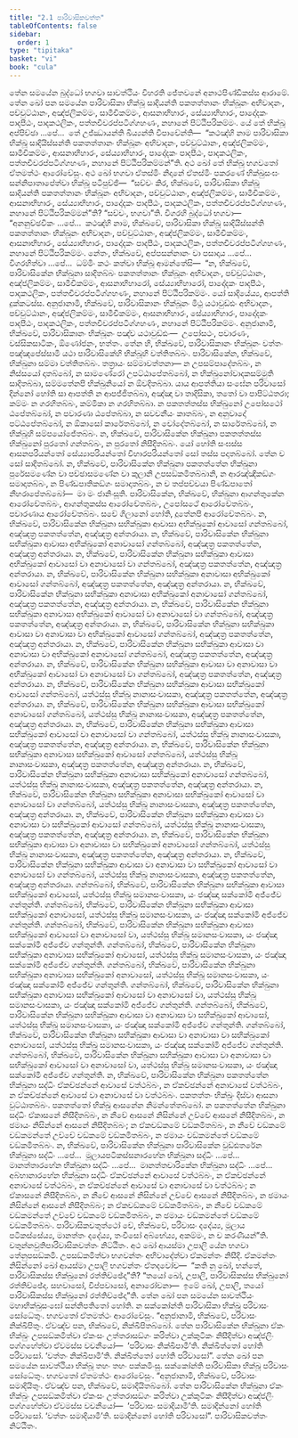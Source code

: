 ```yaml
---
title: "2.1 පාරිවාසිකවත්ත"
tableOfContents: false
sidebar:
  order: 1
type: "tipitaka"
basket: "vi"
book: "cula"
---
```



<DynamicBreadcrumb />

<Division number="75" book="cula">

<Paragraph number="374" book="cula">
තේන සමයේන බුද්ධෝ භගවා සාවත්ථියං විහරති ජේතවනේ අනාථපිණ්ඩිකස්ස ආරාමේ. තේන ඛෝ පන සමයේන පාරිවාසිකා භික්ඛූ සාදියන්ති පකතත්තානං භික්ඛූනං අභිවාදනං, පච්චුට්ඨානං, අඤ්ජලිකම්මං, සාමීචිකම්මං, ආසනාභිහාරං, සේය්‍යාභිහාරං, පාදෝදකං පාදපීඨං, පාදකථලිකං, පත්තචීවරප්පටිග්ගහණං, නහානේ පිට්ඨිපරිකම්මං. යේ තේ භික්ඛූ අප්පිච්ඡා …පේ…  තේ උජ්ඣායන්ති ඛිය්‍යන්ති විපාචේන්ති—  “කථඤ්හි නාම පාරිවාසිකා භික්ඛූ සාදියිස්සන්ති පකතත්තානං භික්ඛූනං අභිවාදනං, පච්චුට්ඨානං, අඤ්ජලිකම්මං, සාමීචිකම්මං, ආසනාභිහාරං, සේය්‍යාභිහාරං, පාදෝදකං පාදපීඨං, පාදකථලිකං, පත්තචීවරප්පටිග්ගහණං, නහානේ පිට්ඨිපරිකම්මන්”ති. අථ ඛෝ තේ භික්ඛූ භගවතෝ ඒතමත්ථං ආරෝචේසුං.
</Paragraph>

<Paragraph number="375" book="cula">
අථ ඛෝ භගවා ඒතස්මිං නිදානේ ඒතස්මිං පකරණේ භික්ඛුසංඝං සන්නිපාතාපේත්වා භික්ඛූ පටිපුච්ඡි—  “සච්චං කිර, භික්ඛවේ, පාරිවාසිකා භික්ඛූ සාදියන්ති පකතත්තානං භික්ඛූනං අභිවාදනං, පච්චුට්ඨානං, අඤ්ජලිකම්මං, සාමීචිකම්මං, ආසනාභිහාරං, සේය්‍යාභිහාරං, පාදෝදකං පාදපීඨං, පාදකථලිකං, පත්තචීවරප්පටිග්ගහණං, නහානේ පිට්ඨිපරිකම්මන්”ති? “සච්චං, භගවා”ති. විගරහි බුද්ධෝ භගවා—  “අනනුච්ඡවිකං …පේ…  කථඤ්හි නාම, භික්ඛවේ, පාරිවාසිකා භික්ඛූ සාදියිස්සන්ති පකතත්තානං භික්ඛූනං අභිවාදනං, පච්චුට්ඨානං, අඤ්ජලිකම්මං, සාමීචිකම්මං, ආසනාභිහාරං, සේය්‍යාභිහාරං, පාදෝදකං පාදපීඨං, පාදකථලිකං, පත්තචීවරප්පටිග්ගහණං, නහානේ පිට්ඨිපරිකම්මං. නේතං, භික්ඛවේ, අප්පසන්නානං වා පසාදාය …පේ…  විගරහිත්වා …පේ…  ධම්මිං කථං කත්වා භික්ඛූ ආමන්තේසි—  “න, භික්ඛවේ, පාරිවාසිකේන භික්ඛුනා සාදිතබ්බං පකතත්තානං භික්ඛූනං අභිවාදනං, පච්චුට්ඨානං, අඤ්ජලිකම්මං, සාමීචිකම්මං, ආසනාභිහාරෝ, සේය්‍යාභිහාරෝ, පාදෝදකං පාදපීඨං, පාදකථලිකං, පත්තචීවරප්පටිග්ගහණං, නහානේ පිට්ඨිපරිකම්මං. යෝ සාදියේය්‍ය, ආපත්ති දුක්කටස්ස.
</Paragraph>

<Paragraph number="376" book="cula">
අනුජානාමි, භික්ඛවේ, පාරිවාසිකානං භික්ඛූනං මිථු යථාවුඩ්ඪං අභිවාදනං, පච්චුට්ඨානං, අඤ්ජලිකම්මං, සාමීචිකම්මං, ආසනාභිහාරං, සේය්‍යාභිහාරං, පාදෝදකං පාදපීඨං, පාදකථලිකං, පත්තචීවරප්පටිග්ගහණං, නහානේ පිට්ඨිපරිකම්මං.
</Paragraph>

<Paragraph number="377" book="cula">
අනුජානාමි, භික්ඛවේ, පාරිවාසිකානං භික්ඛූනං පඤ්ච යථාවුඩ්ඪං—  උපෝසථං, පවාරණං, වස්සිකසාටිකං, ඕණෝජනං, භත්තං. තේන හි, භික්ඛවේ, පාරිවාසිකානං භික්ඛූනං වත්තං පඤ්ඤපේස්සාමි යථා පාරිවාසිකේහි භික්ඛූහි වත්තිතබ්බං.
</Paragraph>

</Division>
<Division number="76" book="cula">

<Paragraph number="378" book="cula">
පාරිවාසිකේන, භික්ඛවේ, භික්ඛුනා සම්මා වත්තිතබ්බං. තත්‍රායං සම්මාවත්තනා—
</Paragraph>

<Paragraph number="379" book="cula">
න උපසම්පාදේතබ්බං, න නිස්සයෝ දාතබ්බෝ, න සාමණේරෝ උපට්ඨාපේතබ්බෝ, න භික්ඛුනෝවාදකසම්මුති සාදිතබ්බා, සම්මතේනපි භික්ඛුනියෝ න ඕවදිතබ්බා. යාය ආපත්තියා සංඝේන පරිවාසෝ දින්නෝ හෝති සා ආපත්ති න ආපජ්ජිතබ්බා, අඤ්ඤා වා තාදිසිකා, තතෝ වා පාපිට්ඨතරා; කම්මං න ගරහිතබ්බං, කම්මිකා න ගරහිතබ්බා. න පකතත්තස්ස භික්ඛුනෝ උපෝසථෝ ඨපේතබ්බෝ, න පවාරණා ඨපේතබ්බා, න සවචනීයං කාතබ්බං, න අනුවාදෝ පට්ඨපේතබ්බෝ, න ඕකාසෝ කාරේතබ්බෝ, න චෝදේතබ්බෝ, න සාරේතබ්බෝ, න භික්ඛූහි සම්පයෝජේතබ්බං.
</Paragraph>

<Paragraph number="380" book="cula">
න, භික්ඛවේ, පාරිවාසිකේන භික්ඛුනා පකතත්තස්ස භික්ඛුනෝ පුරතෝ ගන්තබ්බං, න පුරතෝ නිසීදිතබ්බං. යෝ හෝති සංඝස්ස ආසනපරියන්තෝ සේය්‍යාපරියන්තෝ විහාරපරියන්තෝ සෝ තස්ස පදාතබ්බෝ. තේන ච සෝ සාදිතබ්බෝ.
</Paragraph>

<Paragraph number="381" book="cula">
න, භික්ඛවේ, පාරිවාසිකේන භික්ඛුනා පකතත්තේන භික්ඛුනා පුරේසමණේන වා පච්ඡාසමණේන වා කුලානි උපසඞ්කමිතබ්බානි, න ආරඤ්ඤිකඞ්ගං සමාදාතබ්බං, න පිණ්ඩපාතිකඞ්ගං සමාදාතබ්බං, න ච තප්පච්චයා පිණ්ඩපාතෝ නීහරාපේතබ්බෝ—  මා මං ජානිංසූති.
</Paragraph>

</Division>
<Division number="77" book="cula">

<Paragraph number="382" book="cula">
පාරිවාසිකේන, භික්ඛවේ, භික්ඛුනා ආගන්තුකේන ආරෝචේතබ්බං, ආගන්තුකස්ස ආරෝචේතබ්බං, උපෝසථේ ආරෝචේතබ්බං, පවාරණාය ආරෝචේතබ්බං. සචේ ගිලානෝ හෝති, දූතේනපි ආරෝචේතබ්බං.
</Paragraph>

<Paragraph number="383" book="cula">
න, භික්ඛවේ, පාරිවාසිකේන භික්ඛුනා සභික්ඛුකා ආවාසා අභික්ඛුකෝ ආවාසෝ ගන්තබ්බෝ, අඤ්ඤත්‍ර පකතත්තේන, අඤ්ඤත්‍ර අන්තරායා.
</Paragraph>

<Paragraph number="384" book="cula">
න, භික්ඛවේ, පාරිවාසිකේන භික්ඛුනා සභික්ඛුකා ආවාසා අභික්ඛුකෝ අනාවාසෝ ගන්තබ්බෝ, අඤ්ඤත්‍ර පකතත්තේන, අඤ්ඤත්‍ර අන්තරායා. න, භික්ඛවේ, පාරිවාසිකේන භික්ඛුනා සභික්ඛුකා ආවාසා අභික්ඛුකෝ ආවාසෝ වා අනාවාසෝ වා ගන්තබ්බෝ, අඤ්ඤත්‍ර පකතත්තේන, අඤ්ඤත්‍ර අන්තරායා.
</Paragraph>

<Paragraph number="385" book="cula">
න, භික්ඛවේ, පාරිවාසිකේන භික්ඛුනා සභික්ඛුකා අනාවාසා අභික්ඛුකෝ ආවාසෝ ගන්තබ්බෝ, අඤ්ඤත්‍ර පකතත්තේන, අඤ්ඤත්‍ර අන්තරායා. න, භික්ඛවේ, පාරිවාසිකේන භික්ඛුනා සභික්ඛුකා අනාවාසා අභික්ඛුකෝ අනාවාසෝ ගන්තබ්බෝ, අඤ්ඤත්‍ර පකතත්තේන, අඤ්ඤත්‍ර අන්තරායා. න, භික්ඛවේ, පාරිවාසිකේන භික්ඛුනා සභික්ඛුකා අනාවාසා අභික්ඛුකෝ ආවාසෝ වා අනාවාසෝ වා ගන්තබ්බෝ, අඤ්ඤත්‍ර පකතත්තේන, අඤ්ඤත්‍ර අන්තරායා.
</Paragraph>

<Paragraph number="386" book="cula">
න, භික්ඛවේ, පාරිවාසිකේන භික්ඛුනා සභික්ඛුකා ආවාසා වා අනාවාසා වා අභික්ඛුකෝ ආවාසෝ ගන්තබ්බෝ, අඤ්ඤත්‍ර පකතත්තේන, අඤ්ඤත්‍ර අන්තරායා. න, භික්ඛවේ, පාරිවාසිකේන භික්ඛුනා සභික්ඛුකා ආවාසා වා අනාවාසා වා අභික්ඛුකෝ අනාවාසෝ ගන්තබ්බෝ, අඤ්ඤත්‍ර පකතත්තේන, අඤ්ඤත්‍ර අන්තරායා. න, භික්ඛවේ, පාරිවාසිකේන භික්ඛුනා සභික්ඛුකා ආවාසා වා අනාවාසා වා අභික්ඛුකෝ ආවාසෝ වා අනාවාසෝ වා ගන්තබ්බෝ, අඤ්ඤත්‍ර පකතත්තේන, අඤ්ඤත්‍ර අන්තරායා.
</Paragraph>

</Division>
<Division number="78" book="cula">

<Paragraph number="387" book="cula">
න, භික්ඛවේ, පාරිවාසිකේන භික්ඛුනා සභික්ඛුකා ආවාසා සභික්ඛුකෝ ආවාසෝ ගන්තබ්බෝ, යත්ථස්සු භික්ඛූ නානාසංවාසකා, අඤ්ඤත්‍ර පකතත්තේන, අඤ්ඤත්‍ර අන්තරායා. න, භික්ඛවේ, පාරිවාසිකේන භික්ඛුනා සභික්ඛුකා ආවාසා සභික්ඛුකෝ අනාවාසෝ ගන්තබ්බෝ, යත්ථස්සු භික්ඛූ නානාසංවාසකා, අඤ්ඤත්‍ර පකතත්තේන, අඤ්ඤත්‍ර අන්තරායා. න, භික්ඛවේ, පාරිවාසිකේන භික්ඛුනා සභික්ඛුකා ආවාසා සභික්ඛුකෝ ආවාසෝ වා අනාවාසෝ වා ගන්තබ්බෝ, යත්ථස්සු භික්ඛූ නානාසංවාසකා, අඤ්ඤත්‍ර පකතත්තේන, අඤ්ඤත්‍ර අන්තරායා.
</Paragraph>

<Paragraph number="388" book="cula">
න, භික්ඛවේ, පාරිවාසිකේන භික්ඛුනා සභික්ඛුකා අනාවාසා සභික්ඛුකෝ ආවාසෝ ගන්තබ්බෝ, යත්ථස්සු භික්ඛූ නානාසංවාසකා, අඤ්ඤත්‍ර පකතත්තේන, අඤ්ඤත්‍ර අන්තරායා. න, භික්ඛවේ, පාරිවාසිකේන භික්ඛුනා සභික්ඛුකා අනාවාසා සභික්ඛුකෝ අනාවාසෝ ගන්තබ්බෝ, යත්ථස්සු භික්ඛූ නානාසංවාසකා, අඤ්ඤත්‍ර පකතත්තේන, අඤ්ඤත්‍ර අන්තරායා. න, භික්ඛවේ, පාරිවාසිකේන භික්ඛුනා සභික්ඛුකා අනාවාසා සභික්ඛුකෝ ආවාසෝ වා අනාවාසෝ වා ගන්තබ්බෝ, යත්ථස්සු භික්ඛූ නානාසංවාසකා, අඤ්ඤත්‍ර පකතත්තේන, අඤ්ඤත්‍ර අන්තරායා.
</Paragraph>

</Division>
<Division number="79" book="cula">

<Paragraph number="389" book="cula">
න, භික්ඛවේ, පාරිවාසිකේන භික්ඛුනා සභික්ඛුකා ආවාසා වා අනාවාසා වා සභික්ඛුකෝ ආවාසෝ ගන්තබ්බෝ, යත්ථස්සු භික්ඛූ නානාසංවාසකා, අඤ්ඤත්‍ර පකතත්තේන, අඤ්ඤත්‍ර අන්තරායා. න, භික්ඛවේ, පාරිවාසිකේන භික්ඛුනා සභික්ඛුකා ආවාසා වා අනාවාසා වා සභික්ඛුකෝ අනාවාසෝ ගන්තබ්බෝ, යත්ථස්සු භික්ඛූ නානාසංවාසකා, අඤ්ඤත්‍ර පකතත්තේන, අඤ්ඤත්‍ර අන්තරායා. න, භික්ඛවේ, පාරිවාසිකේන භික්ඛුනා සභික්ඛුකා ආවාසා වා අනාවාසා වා සභික්ඛුකෝ ආවාසෝ වා අනාවාසෝ වා ගන්තබ්බෝ, යත්ථස්සු භික්ඛූ නානාසංවාසකා, අඤ්ඤත්‍ර පකතත්තේන, අඤ්ඤත්‍ර අන්තරායා.
</Paragraph>

</Division>
<Division number="80" book="cula">

<Paragraph number="390" book="cula">
ගන්තබ්බෝ, භික්ඛවේ, පාරිවාසිකේන භික්ඛුනා සභික්ඛුකා ආවාසා සභික්ඛුකෝ ආවාසෝ, යත්ථස්සු භික්ඛූ සමානසංවාසකා, යං ජඤ්ඤා සක්කෝමි අජ්ජේව ගන්තුන්ති.
</Paragraph>

<Paragraph number="391" book="cula">
ගන්තබ්බෝ, භික්ඛවේ, පාරිවාසිකේන භික්ඛුනා සභික්ඛුකා ආවාසා සභික්ඛුකෝ අනාවාසෝ, යත්ථස්සු භික්ඛූ සමානසංවාසකා, යං ජඤ්ඤා සක්කෝමි අජ්ජේව ගන්තුන්ති.
</Paragraph>

<Paragraph number="392" book="cula">
ගන්තබ්බෝ, භික්ඛවේ, පාරිවාසිකේන භික්ඛුනා සභික්ඛුකා ආවාසා සභික්ඛුකෝ ආවාසෝ වා අනාවාසෝ වා, යත්ථස්සු භික්ඛූ සමානසංවාසකා, යං ජඤ්ඤා සක්කෝමි අජ්ජේව ගන්තුන්ති.
</Paragraph>

<Paragraph number="393" book="cula">
ගන්තබ්බෝ, භික්ඛවේ, පාරිවාසිකේන භික්ඛුනා සභික්ඛුකා අනාවාසා සභික්ඛුකෝ ආවාසෝ, යත්ථස්සු භික්ඛූ සමානසංවාසකා, යං ජඤ්ඤා සක්කෝමි අජ්ජේව ගන්තුන්ති.
</Paragraph>

<Paragraph number="394" book="cula">
ගන්තබ්බෝ, භික්ඛවේ, පාරිවාසිකේන භික්ඛුනා සභික්ඛුකා අනාවාසා සභික්ඛුකෝ අනාවාසෝ, යත්ථස්සු භික්ඛූ සමානසංවාසකා, යං ජඤ්ඤා සක්කෝමි අජ්ජේව ගන්තුන්ති.
</Paragraph>

<Paragraph number="395" book="cula">
ගන්තබ්බෝ, භික්ඛවේ, පාරිවාසිකේන භික්ඛුනා සභික්ඛුකා අනාවාසා සභික්ඛුකෝ ආවාසෝ වා අනාවාසෝ වා, යත්ථස්සු භික්ඛූ සමානසංවාසකා, යං ජඤ්ඤා සක්කෝමි අජ්ජේව ගන්තුන්ති.
</Paragraph>

<Paragraph number="396" book="cula">
ගන්තබ්බෝ, භික්ඛවේ, පාරිවාසිකේන භික්ඛුනා සභික්ඛුකා ආවාසා වා අනාවාසා වා සභික්ඛුකෝ ආවාසෝ, යත්ථස්සු භික්ඛූ සමානසංවාසකා, යං ජඤ්ඤා සක්කෝමි අජ්ජේව ගන්තුන්ති.
</Paragraph>

<Paragraph number="397" book="cula">
ගන්තබ්බෝ, භික්ඛවේ, පාරිවාසිකේන භික්ඛුනා සභික්ඛුකා ආවාසා වා අනාවාසා වා සභික්ඛුකෝ අනාවාසෝ, යත්ථස්සු භික්ඛූ සමානසංවාසකා, යං ජඤ්ඤා සක්කෝමි අජ්ජේව ගන්තුන්ති.
</Paragraph>

<Paragraph number="398" book="cula">
ගන්තබ්බෝ, භික්ඛවේ, පාරිවාසිකේන භික්ඛුනා සභික්ඛුකා ආවාසා වා අනාවාසා වා සභික්ඛුකෝ ආවාසෝ වා අනාවාසෝ වා, යත්ථස්සු භික්ඛූ සමානසංවාසකා, යං ජඤ්ඤා සක්කෝමි අජ්ජේව ගන්තුන්ති.
</Paragraph>

</Division>
<Division number="81" book="cula">

<Paragraph number="399" book="cula">
න, භික්ඛවේ, පාරිවාසිකේන භික්ඛුනා පකතත්තේන භික්ඛුනා සද්ධිං ඒකච්ඡන්නේ ආවාසේ වත්ථබ්බං, න ඒකච්ඡන්නේ අනාවාසේ වත්ථබ්බං, න ඒකච්ඡන්නේ ආවාසේ වා අනාවාසේ වා වත්ථබ්බං. පකතත්තං භික්ඛුං දිස්වා ආසනා වුට්ඨාතබ්බං. පකතත්තෝ භික්ඛු ආසනේන නිමන්තේතබ්බෝ. න පකතත්තේන භික්ඛුනා සද්ධිං ඒකාසනේ නිසීදිතබ්බං, න නීචේ ආසනේ නිසින්නේ උච්චේ ආසනේ නිසීදිතබ්බං, න ඡමායං නිසින්නේ ආසනේ නිසීදිතබ්බං; න ඒකචඞ්කමේ චඞ්කමිතබ්බං, න නීචේ චඞ්කමේ චඞ්කමන්තේ උච්චේ චඞ්කමේ චඞ්කමිතබ්බං, න ඡමායං චඞ්කමන්තේ චඞ්කමේ චඞ්කමිතබ්බං.
</Paragraph>

</Division>
<Division number="82" book="cula">

<Paragraph number="400" book="cula">
න, භික්ඛවේ, පාරිවාසිකේන භික්ඛුනා පාරිවාසිකේන වුඩ්ඪතරේන භික්ඛුනා සද්ධිං …පේ…  මූලායපටිකස්සනාරහේන භික්ඛුනා සද්ධිං …පේ…  මානත්තාරහේන භික්ඛුනා සද්ධිං …පේ…  මානත්තචාරිකේන භික්ඛුනා සද්ධිං …පේ…  අබ්භානාරහේන භික්ඛුනා සද්ධිං ඒකච්ඡන්නේ ආවාසේ වත්ථබ්බං, න ඒකච්ඡන්නේ අනාවාසේ වත්ථබ්බං, න ඒකච්ඡන්නේ ආවාසේ වා අනාවාසේ වා වත්ථබ්බං; න ඒකාසනේ නිසීදිතබ්බං, න නීචේ ආසනේ නිසින්නේ උච්චේ ආසනේ නිසීදිතබ්බං, න ඡමායං නිසින්නේ ආසනේ නිසීදිතබ්බං; න ඒකචඞ්කමේ චඞ්කමිතබ්බං, න නීචේ චඞ්කමේ චඞ්කමන්තේ උච්චේ චඞ්කමේ චඞ්කමිතබ්බං, න ඡමායං චඞ්කමන්තේ චඞ්කමේ චඞ්කමිතබ්බං.
</Paragraph>

<Paragraph number="401" book="cula">
පාරිවාසිකචතුත්ථෝ චේ, භික්ඛවේ, පරිවාසං දදේය්‍ය, මූලාය පටිකස්සේය්‍ය, මානත්තං දදේය්‍ය, තංවීසෝ අබ්භේය්‍ය, අකම්මං, න ච කරණීයන්”ති.

</Paragraph>
</Division>

<Paragraph number="402" type="center" book="cula">
චතුන්නවුතිපාරිවාසිකවත්තං නිට්ඨිතං.


</Paragraph>

<Division number="83" book="cula">

<Paragraph number="403" book="cula">
අථ ඛෝ ආයස්මා උපාලි යේන භගවා තේනුපසඞ්කමි. උපසඞ්කමිත්වා භගවන්තං අභිවාදේත්වා ඒකමන්තං නිසීදි. ඒකමන්තං නිසින්නෝ ඛෝ ආයස්මා උපාලි භගවන්තං ඒතදවෝච—  “කති නු ඛෝ, භන්තේ, පාරිවාසිකස්ස භික්ඛුනෝ රත්තිච්ඡේදා”ති? “තයෝ ඛෝ, උපාලි, පාරිවාසිකස්ස භික්ඛුනෝ රත්තිච්ඡේදා. සහවාසෝ, විප්පවාසෝ, අනාරෝචනා—  ඉමේ ඛෝ, උපාලි, තයෝ පාරිවාසිකස්ස භික්ඛුනෝ රත්තිච්ඡේදා”ති.
</Paragraph>

</Division>
<Division number="84" book="cula">

<Paragraph number="404" book="cula">
තේන ඛෝ පන සමයේන සාවත්ථියං මහාභික්ඛුසංඝෝ සන්නිපතිතෝ හෝති. න සක්කෝන්ති පාරිවාසිකා භික්ඛූ පරිවාසං සෝධේතුං. භගවතෝ ඒතමත්ථං ආරෝචේසුං. “අනුජානාමි, භික්ඛවේ, පරිවාසං නික්ඛිපිතුං. ඒවඤ්ච පන, භික්ඛවේ, නික්ඛිපිතබ්බෝ. තේන පාරිවාසිකේන භික්ඛුනා ඒකං භික්ඛුං උපසඞ්කමිත්වා ඒකංසං උත්තරාසඞ්ගං කරිත්වා උක්කුටිකං නිසීදිත්වා අඤ්ජලිං පග්ගහේත්වා ඒවමස්ස වචනීයෝ—  ‘පරිවාසං නික්ඛිපාමී’ති. නික්ඛිත්තෝ හෝති පරිවාසෝ. ‘වත්තං නික්ඛිපාමී’ති. නික්ඛිත්තෝ හෝති පරිවාසෝ”.
</Paragraph>

</Division>
<Division number="85" book="cula">

<Paragraph number="405" book="cula">
තේන ඛෝ පන සමයේන සාවත්ථියා භික්ඛූ තහං තහං පක්කමිංසු. සක්කෝන්ති පාරිවාසිකා භික්ඛූ පරිවාසං සෝධේතුං. භගවතෝ ඒතමත්ථං ආරෝචේසුං. “අනුජානාමි, භික්ඛවේ, පරිවාසං සමාදියිතුං. ඒවඤ්ච පන, භික්ඛවේ, සමාදියිතබ්බෝ. තේන පාරිවාසිකේන භික්ඛුනා ඒකං භික්ඛුං උපසඞ්කමිත්වා ඒකංසං උත්තරාසඞ්ගං කරිත්වා උක්කුටිකං නිසීදිත්වා අඤ්ජලිං පග්ගහේත්වා ඒවමස්ස වචනීයෝ—  ‘පරිවාසං සමාදියාමී’ති. සමාදින්නෝ හෝති පරිවාසෝ. ‘වත්තං සමාදියාමී’ති. සමාදින්නෝ හෝති පරිවාසෝ”.

</Paragraph>
</Division>

<Paragraph number="406" type="center" book="cula">
පාරිවාසිකවත්තං නිට්ඨිතං.
</Paragraph>